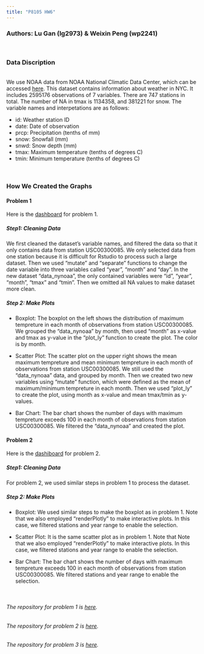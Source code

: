 ```yaml
---
title: "P8105 HW6"
---
```

### Authors: Lu Gan (lg2973) & Weixin Peng (wp2241)

<br>

### Data Discription
<br>
We use NOAA data from NOAA National Climatic Data Center, which can be accessed [here](http://doi.org/10.7289/V5D21VHZ). This dataset contains information about weather in NYC. It includes 2595176 observations of 7 variables. There are 747 stations in total. The number of NA in tmax is 1134358, and 381221 for snow. The variable names and interpetations are as follows:
<br>

* id: Weather station ID\
* date: Date of observation\
* prcp: Precipitation (tenths of mm)\
* snow: Snowfall (mm)\
* snwd: Snow depth (mm)\
* tmax: Maximum temperature (tenths of degrees C)\
* tmin: Minimum temperature (tenths of degrees C)

<br>

### How We Created the Graphs
#### Problem 1
Here is the [dashboard](https://wp2241.github.io/p8105_hw6_wp2241/) for problem 1. \ 

##### Step1: Cleaning Data
 We first cleaned the dataset's variable names, and filtered the data so that it only contains data from station USC00300085. We only selected data from one station because it is difficult for Rstudio to process such a large dataset. Then we used "mutate" and "separate" functions to change the date variable into three variables called "year", "month" and "day". In the new dataset "data_nynoaa", the only contained variables were "id", "year", "month", "tmax" and "tmin". Then we omitted all NA values to make dataset more clean. 
 
##### Step 2: Make Plots
 
 * Boxplot: The boxplot on the left shows the distribution of maximum tempreture in each month of observations from station USC00300085. We grouped the "data_nynoaa" by month, then used "month" as x-value and tmax as y-value in the "plot_ly" function to create the plot. The color is by month. 
 
 * Scatter Plot: The scatter plot on the upper right shows the mean maximum tempreture and mean minimum tempreture in each month of observations from station USC00300085. We still used the "data_nynoaa" data, and grouped by month. Then we created two new variables using "mutate" function, which were defined as the mean of maximum/minimum tempreture in each month. Then we used "plot_ly" to create the plot, using month as x-value and mean tmax/tmin as y-values.
 
 * Bar Chart: The bar chart shows the number of days with maximum tempreture exceeds 100 in each month of observations from station USC00300085. We filtered the "data_nynoaa" and created the plot. 


#### Problem 2
Here is the [dashiboard](https://ds-hw6-lg2973-wp2241.shinyapps.io/ds_hw6_problem-2/) for problem 2. \ 

##### Step1: Cleaning Data
 For problem 2, we used similar steps in problem 1 to process the dataset. 
 
##### Step 2: Make Plots
 
 * Boxplot: We used similar steps to make the boxplot as in problem 1. Note that we also employed "renderPlotly" to make interactive plots. In this case, we filtered stations and year range to enable the selection. 
 
 * Scatter Plot: It is the same scatter plot as in problem 1. Note that Note that we also employed "renderPlotly" to make interactive plots. In this case, we filtered stations and year range to enable the selection. 
 
 * Bar Chart: The bar chart shows the number of days with maximum tempreture exceeds 100 in each month of observations from station USC00300085. We filtered stations and year range to enable the selection.
 
   <br>
 
###### The repository for problem 1 is [here](https://github.com/WP2241/p8105_hw6_wp2241.git).

###### The repository for problem 2 is [here](https://github.com/ganluganlu/ds_hw6_problem-2.git).  

###### The repository for problem 3 is [here](https://github.com/ganluganlu/ds_hw6_problem3.git).

